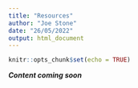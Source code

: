 ```yaml
---
title: "Resources"
author: "Joe Stone"
date: "26/05/2022"
output: html_document
---
```


```r
knitr::opts_chunk$set(echo = TRUE)
```

***Content coming soon***